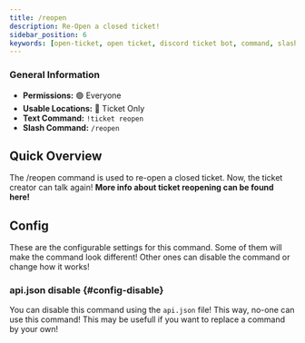 ```yaml
---
title: /reopen
description: Re-Open a closed ticket!
sidebar_position: 6
keywords: [open-ticket, open ticket, discord ticket bot, command, slash command, reopen]
---
```

<head>
    <link rel="apple-touch-icon" href="/img/logo_vertical.png"/>
</head>

### General Information
- **Permissions:** 🟢 Everyone
- **Usable Locations:** 🔴 Ticket Only
- **Text Command:** `!ticket reopen`
- **Slash Command:** `/reopen`

## Quick Overview
The /reopen command is used to re-open a closed ticket. Now, the ticket creator can talk again!
**More info about ticket reopening <InlineLink isdoc="true" url="docs/system/ticket-flow#reopening">can be found here</InlineLink>!**

<GoodImage src="/img/docs-v3/commands/reopen.png" alt="Image of /reopen command" size="50%"></GoodImage>

## Config
These are the <InlineLink url="docs/config/main" isdoc="true">configurable settings</InlineLink> for this command.
Some of them will make the command look different!
Other ones can disable the command or change how it works!

### <InlineLink url="docs/config/api" isdoc="true"><LabelText color="red">api.json</LabelText></InlineLink> disable \{#config-disable}
You can disable this command using the `api.json` file! This way, no-one can use this command!
This may be usefull if you want to replace a command by your own!